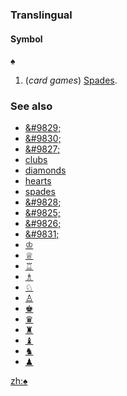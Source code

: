 ===Translingual===
====Symbol====
'''♠'''

#(''card games'') [[Spades]].

===See also===
*[[&#9829;]]
*[[&#9830;]]
*[[&#9827;]]
*[[clubs]]
*[[diamonds]]
*[[hearts]]
*[[spades]]
*[[&#9828;]]
*[[&#9825;]]
*[[&#9826;]]
*[[&#9831;]]
*[[♔]]
*[[♕]]
*[[♖]]
*[[♗]]
*[[♘]]
*[[♙]]
*[[♚]]
*[[♛]]
*[[♜]]
*[[♝]]
*[[♞]]
*[[♟]]

[[zh:♠]]